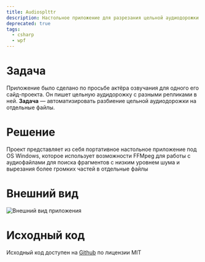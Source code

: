 ```yaml
---
title: Audiosplttr
description: Настольное приложение для разрезания цельной аудиодорожки на кусочки по уровню шума и сохранения в виде отдельных аудиофайлов
deprecated: true
tags: 
  - csharp
  - wpf
---
```



# Задача

Приложение было сделано по просьбе актёра озвучания для одного его сайд-проекта. Он пишет цельную аудидорожку с разными репликами в ней. **Задача** — автоматизировать разбиение цельной аудиодорожки на отдельные файлы.

# Решение

Проект представляет из себя портативное настольное приложение под OS Windows, которое использует возможности FFMpeg для работы с аудиофайлами для поиска фрагментов с низким уровнем шума и вырезания более громких частей в отдельные файлы

# Внешний вид

<Image src={app} alt="Внешний вид приложения"/>

# Исходный код

Исходный код доступен на [Github](https://github.com/dadyarri/audiosplttr) по лицензии MIT